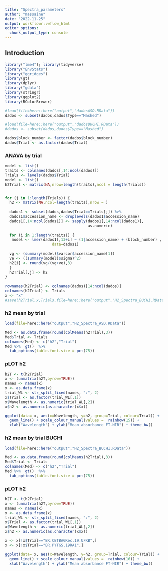 ```yaml
---
title: "Spectra_parameters"
author: "massaine"
date: "2022-11-25"
output: workflowr::wflow_html
editor_options:
  chunk_output_type: console
---
```


## Introduction
```r
library("lme4"); library(tidyverse)
library("EnvStats")
library("ggridges")
library(gt)
library(dplyr)
library("gdata")
library(stringr)
library(ggplot2)
library(RColorBrewer)
```


```r
#load(file=here::here("output","dadosASD.RData"))
dados <- subset(dados,dados$Type=="Mashed")

#load(file=here::here("output","dadosBUCHI.RData"))
#dados <- subset(dados,dados$Type=="Mashed")

dados$block_number <- factor(dados$block_number)
dados$Trial <- as.factor(dados$Trial)

```

### ANAVA by trial
```r
model <- list()
traits <- colnames(dados[,14:ncol(dados)])
Trials <- levels(dados$Trial)
model <- list()
h2Trial <- matrix(NA,nrow=length(traits),ncol = length(Trials))


for (j in 1:length(Trials)) {
  h2 <- matrix(NA,ncol=length(traits),nrow = )
  
  dados1 <- subset(dados,dados$Trial==Trials[j]) %>%                                    droplevels(.$block_number)  
  dados1$accession_name <- droplevels(dados1$accession_name)
  dados1[,14:ncol(dados1)] <- sapply(dados1[,14:ncol(dados1)],
                                     as.numeric)
  
  for (i in 1:length(traits)) { 
   model <- lmer(dados1[,13+i] ~ (1|accession_name) + (block_number) , 
                     data=dados1) 
  
  vg <- (summary(model)$varcor$accession_name[1])
  ve <- ((summary(model)$sigma)^2)
  h2[i] <- round(vg/(vg+ve),3)
  }
  h2Trial[,j] <- h2
}
  
rownames(h2Trial) <- colnames(dados)[14:ncol(dados)]
colnames(h2Trial) <- Trials
x <- "x"
#save(h2Trial,x,Trials,file=here::here("output","H2_Spectra_BUCHI.RData"))
```

### h2 mean by trial
```r
load(file=here::here("output","H2_Spectra_ASD.RData"))

Med <- as.data.frame(round(colMeans(h2Trial),3)) 
Med$Trial <- Trials
colnames(Med) <- c("h2","Trial")
Med %>%  gt()  %>%    
  tab_options(table.font.size = pct(75))
```

### pLOT h2
```r
h2T <- t(h2Trial)
x <- (unmatrix(h2T,byrow=TRUE))
names <- names(x)
x <- as.data.frame(x)
trial_WL <- str_split_fixed(names, ":", 2)
x$Trial <- as.factor(trial_WL[,1])
x$Wavelength <- as.numeric(trial_WL[,2])
x$h2 <- as.numeric(as.character(x$x))
```

```r
ggplot(data= x, aes(x=Wavelength, y=h2, group=Trial, colour=Trial)) +
  geom_line() + scale_colour_manual(values =  rainbow(15)) +
  xlab("Wavelength") + ylab("Mean absorbance FT-NIR") + theme_bw()

```


### h2 mean by trial BUCHI
```r
load(file=here::here("output","H2_Spectra_BUCHI.RData"))

Med <- as.data.frame(round(colMeans(h2Trial),3)) 
Med$Trial <- Trials
colnames(Med) <- c("h2","Trial")
Med %>%  gt()  %>%    
  tab_options(table.font.size = pct(75))
```

### pLOT h2
```r
h2T <- t(h2Trial)
x <- (unmatrix(h2T,byrow=TRUE))
names <- names(x)
x <- as.data.frame(x)
trial_WL <- str_split_fixed(names, ":", 2)
x$Trial <- as.factor(trial_WL[,1])
x$Wavelength <- as.numeric(trial_WL[,2])
x$h2 <- as.numeric(as.character(x$x))
```

```r
x <- x[!x$Trial=="BR.CETBAGRec.19.UFRB",]
x <- x[!x$Trial=="BR.PYTGS.19RA1",]

ggplot(data= x, aes(x=Wavelength, y=h2, group=Trial, colour=Trial)) +
  geom_line() + scale_colour_manual(values =  rainbow(16)) +
  xlab("Wavelength") + ylab("Mean absorbance FT-NIR") + theme_bw()

```


